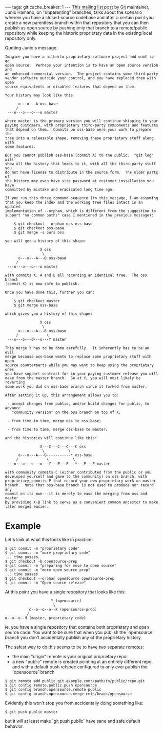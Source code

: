 ---
tags: git
cache_breaker: 1
---
[http://marc.info/?l=git&m=126847146521839&w=2 This mailing list post] by [[Git]] maintainer, Junio Hamano, on "unparenting" branches, talks about the scenario wherein you have a closed-source codebase and after a certain point you create a new parentless branch within that repository that you can then publish as open source by pushing only that branch to a remote/public repository while keeping the historic proprietary data in the existing/local repository only.

Quoting Junio's message:

<pre>Imagine you have a hitherto proprietary software project and want to go
open source.  Perhaps your intention is to have an open source version and
an enhanced commercial version.  The project contains some third-party
vendor software outside your control, and you have replaced them with open
source equivalents or disabled features that depend on them.

Your history may look like this:

      o---o---A oss-base
     /
 ---o---o---o---o master

where master is the primary version you will continue shipping to your
paying customers, with proprietary third-party components and features
that depend on them.  Commits on oss-base were your work to prepare the
tree into a releasable shape, removing these proprietary stuff along with
some features.

But you cannot publish oss-base (commit A) to the public.  "git log" will
show all the history that leads to it, with all the third-party stuff you
do not have license to distribute in the source form.  The older parts of
the history may even have site password at customer installation you have
committed by mistake and eradicated long time ago.

If you run this three command sequence (in this message, I am assuming
that you keep the index and the working tree files intact in an updated
implementation of --orphan, which is different from the suggestion to
support "no common paths" case I mentioned in the previous message):

    $ git checkout --orphan oss oss-base
    $ git checkout oss-base
    $ git merge -s ours oss

you will get a history of this shape:

                X oss
                 \
      o---o---A---B oss-base
     /
 ---o---o---o---o master

with commits X, A and B all recording an identical tree.  The oss branch
(commit X) is now safe to publish.

Once you have done this, further you can:

    $ git checkout master
    $ git merge oss-base

which gives you a history of this shape:

                X oss
                 \
      o---o---A---B oss-base
     /             \
 ---o---o---o---o---Y master

This merge Y has to be done carefully.  It inherently has to be an evil
merge because oss-base wants to replace some proprietary stuff with open
source counterparts while you may want to keep using the proprietary ones
you have support contract for in your paying customer release you will
make from the master branch.  So at Y, you will most likely be reverting
some work you did on oss-base branch since it forked from master.

After setting it up, this arrangement allows you to:

 - accept changes from public, and/or build changes for public, to advance
   "community version" on the oss branch on top of X;

 - from time to time, merge oss to oss-base;

 - from time to time, merge oss-base to master.

and the histories will continue like this:

                X---C---C---C---C oss
                 \           \
      o---o---A---B-----------* oss-base
     /             \           \ 
 ---o---o---o---o---Y---P---P---*---P---P master

with community commits C (either contributed from the public or you
developed yourself and gave to the community) on oss branch, with
proprietary commits P that record your own proprietary work on master
branch.  Note that oss-base branch is not used to produce nor record any
commit on its own---it is merely to ease the merging from oss and master
by providing X-B link to serve as a convenient common ancestor to make
later merges easier.</pre>

= Example =

Let's look at what this looks like in practice:

<pre lang="shell">$ git commit -m "proprietary code"
$ git commit -m "more proprietary code"
... time passes
$ git checkout -b opensource-prep
$ git commit -m "preparing for move to open source"
$ git commit -m "more open source prep"
... time passes
$ git checkout --orphan opensource opensource-prep
$ git commit -m "Open source release"</pre>

At this point you have a single repository that looks like this:

<pre>                     Y (opensource)
                      \
           o--o--o--o--X (opensource-prep)
          /
o--o--o--M (master, proprietary code)</pre>

ie. you have a single repository that contains both proprietary and open source code. You want to be sure that when you publish the `opensource` branch you don't accidentally publish any of the proprietary history.

The safest way to do this seems to be to have two separate remotes:

* the main "origin" remote is your original proprietary repo
* a new "public" remote is created pointing at an entirely different repo, and with a default push refspec configured to only ever publish the `opensource` branch

<pre lang="shell">$ git remote add public git.example.com:/path/to/public/repo.git 
$ git config remote.public.push opensource
$ git config branch.opensource.remote public
$ git config branch.opensource.merge refs/heads/opensource</pre>

Evidently this won't stop you from accidentally doing something like:

<pre lang="shell">$ git push public master</pre>

but it will at least make `git push public` have sane and safe default behavior.
